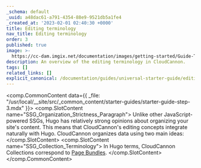 ```yaml
---
_schema: default
_uuid: a48dac61-a791-4354-88e9-9521db5a1fe4
_created_at: '2023-02-01 02:40:30 +0000'
title: Editing terminology
nav_title: Editing terminology
order: 3
published: true
image: >-
  https://cc-dam.imgix.net/documentation/images/getting-started/Guide-Thumbnails/CloudCannon-Getting-Started-Thumbnail-Hugo.png
description: An overview of the editing terminology in CloudCannon.
tags: []
related_links: []
explicit_canonical: /documentation/guides/universal-starter-guide/editing-terminology/
---
```

<comp.CommonContent data={{ _file: "/usr/local/__site/src/_common_content/starter-guides/starter-guide-step-3.mdx" }}>
  <comp.SlotContent name="SSG_Organization_Strictness_Paragraph">
    Unlike other JavaScript-powered SSGs, Hugo has relatively strong opinions about organizing your site's content. This means that CloudCannon's editing concepts integrate naturally with Hugo. CloudCannon organizes data using two main ideas:
  </comp.SlotContent> <comp.SlotContent name="SSG_Collection_Terminology">
    In Hugo terms, CloudCannon Collections correspond to <a rel="noopener noreferrer" target="_blank" href="https://gohugo.io/content-management/page-bundles/">Page Bundles</a>.
  </comp.SlotContent>
</comp.CommonContent>